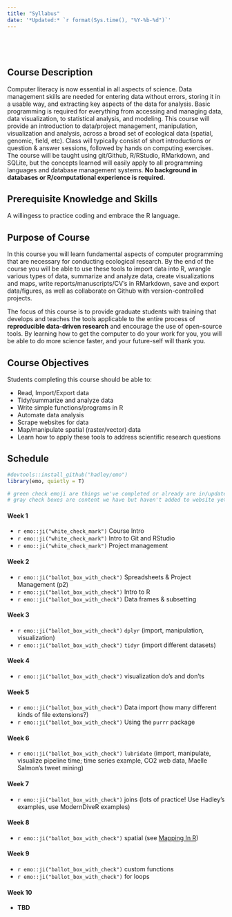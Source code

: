 ```yaml
---
title: "Syllabus"
date: '*Updated:* `r format(Sys.time(), "%Y-%b-%d")`'
---
```


# 

<br>

## Course Description

Computer literacy is now essential in all aspects of science. Data management skills are needed for entering data without errors, storing it in a usable way, and extracting key aspects of the data for analysis. Basic programming is required for everything from accessing and managing data, data visualization, to statistical analysis, and modeling. This course will provide an introduction to data/project management, manipulation, visualization and analysis, across a broad set of ecological data (spatial, genomic, field, etc). Class will typically consist of short introductions or question & answer sessions, followed by hands on computing exercises. The course will be taught using git/Github, R/RStudio, RMarkdown, and SQLite, but the concepts learned will easily apply to all programming languages and database management systems. **No background in databases or R/computational experience is required.**

## Prerequisite Knowledge and Skills

A willingess to practice coding and embrace the R language.

## Purpose of Course

In this course you will learn fundamental aspects of computer programming that are necessary for conducting ecological research. By the end of the course you will be able to use these tools to import data into R, wrangle various types of data, summarize and analyze data, create visualizations and maps, write reports/manuscripts/CV’s in RMarkdown, save and export data/figures, as well as collaborate on Github with version-controlled projects.

The focus of this course is to provide graduate students with training that develops and teaches the tools applicable to the entire process of **reproducible data-driven research** and encourage the use of open-source tools. By learning how to get the computer to do your work for you, you will be able to do more science faster, and your future-self will thank you.

## Course Objectives

Students completing this course should be able to:

 - Read, Import/Export data
 - Tidy/summarize and analyze data
 - Write simple functions/programs in R
 - Automate data analysis
 - Scrape websites for data
 - Map/manipulate spatial (raster/vector) data
 - Learn how to apply these tools to address scientific research questions

## Schedule

<!-- devtools::install_github("hadley/emo") 
http://emoji.muan.co/ to look up emoji

/-->

```r
#devtools::install_github("hadley/emo")
library(emo, quietly = T)

# green check emoji are things we've completed or already are in/updated, 
# gray check boxes are content we have but haven't added to website yet
```

#### Week 1

 - `r emo::ji("white_check_mark")` Course Intro
 - `r emo::ji("white_check_mark")` Intro to Git and RStudio
 - `r emo::ji("white_check_mark")` Project management


#### Week 2

 
 - `r emo::ji("ballot_box_with_check")` Spreadsheets & Project Management (p2)
 - `r emo::ji("ballot_box_with_check")` Intro to R
 - `r emo::ji("ballot_box_with_check")` Data frames & subsetting
 

#### Week 3

 - `r emo::ji("ballot_box_with_check")` `dplyr` (import, manipulation, visualization)
 - `r emo::ji("ballot_box_with_check")` `tidyr` (import different datasets)

#### Week 4

 - `r emo::ji("ballot_box_with_check")` visualization do's and don'ts

#### Week 5

 - `r emo::ji("ballot_box_with_check")` Data import (how many different kinds of file extensions?)
 - `r emo::ji("ballot_box_with_check")` Using the `purrr` package

#### Week 6

 - `r emo::ji("ballot_box_with_check")` `lubridate` (import, manipulate, visualize pipeline time; time series example, CO2 web data, Maelle Salmon's tweet mining)

#### Week 7

 - `r emo::ji("ballot_box_with_check")` joins (lots of practice! Use Hadley's examples, use ModernDiveR examples)

#### Week 8

 - `r emo::ji("ballot_box_with_check")` spatial (see [Mapping In R](https://ryanpeek.github.io/mapping_in_R/index.html)) 

#### Week 9

 - `r emo::ji("ballot_box_with_check")` custom functions
 - `r emo::ji("ballot_box_with_check")` for loops

#### Week 10

 - **TBD**